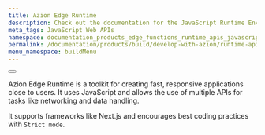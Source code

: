 ```yaml
---
title: Azion Edge Runtime
description: Check out the documentation for the JavaScript Runtime Environment on Azion's Edge Computing platform.
meta_tags: JavaScript Web APIs
namespace: documentation_products_edge_functions_runtime_apis_javascript
permalink: /documentation/products/build/develop-with-azion/runtime-apis/
menu_namespace: buildMenu
---
```



<Button href="/en/documentation/products/edge-application/edge-functions/runtime/overview/" text="edge runtime reference documentation" variant="secondary"></Button>

Azion Edge Runtime is a toolkit for creating fast, responsive applications close to users. 
It uses JavaScript and allows the use of multiple APIs for tasks like networking and data handling. 

It supports frameworks like Next.js and encourages best coding practices with `Strict mode`. 
